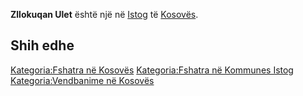 {{Fshat në 
 | Emri                = Zllokuqan Ulet
 | EmriAlt                = 
 | NAME_SHORT_FORM=      
 | NAME_GENERIC=      
 | NAME_SORT_NAME_RO=      ZLLOKUQANULET
 | FULL_NAME_RO = Zllokuqan Ulet
 | FULL_NAME_ND_RO=Zllokuqan Ulet
 | SORT_NAME_RG=ZLLOKUQANULET
 | FULL_NAME_RG=Zllokuqan Ulet
 | FULL_NAME_ND_RG=Zllokuqan Ulet
 | SRP_NAME_SHORT_FORM=      
 | SRP_NAME_GENERIC=      
 | SRP_NAME_SORT_NAME_RO=      
 | SRP_FULL_NAME_RO = 
 | SRP_FULL_NAME_ND_RO=
 | SRP_SORT_NAME_RG=
 | SRP_FULL_NAME_RG=
 | SRP_FULL_NAME_ND_RG=
 | Emri (Rasa dhanore) = 
 | Figura              = 
 | Shteti              = Kosovo
 | Komuna              = Istog
 | Kodi postar         = 
 | Sipërfaqja          = 

 | Popullsia           = 

 | Regj. i popullsisë  = 
 | Dend. e popullsisë  = 
 | Faqja zyrtare       = 
 <!--- Koordinatat ----> 
 | Gjerësia            = 42.256667
 | Gjatësia            = 21.549167
 | Lartësia            = 
}}
'''Zllokuqan Ulet''' është një [[]] në [[Istog]] të [[Kosovës]].

<!-- == Gjeografia == -->
<!-- == Historia == -->
<!-- == Demografia == -->
== Shih edhe ==
{{Komuna Istog}}
{{Kosovo-Administrata-Cung}}

[[Kategoria:Fshatra në Kosovës]]
[[Kategoria:Fshatra në Kommunes Istog]]
[[Kategoria:Vendbanime në Kosovës]]